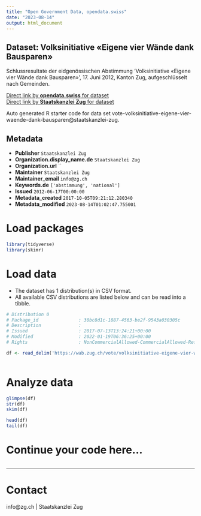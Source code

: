 ```yaml
---
title: "Open Government Data, opendata.swiss"
date: "2023-08-14"
output: html_document
---
```


## Dataset: Volksinitiative «Eigene vier Wände dank Bausparen»

Schlussresultate der eidgenössischen Abstimmung 'Volksinitiative «Eigene vier Wände dank Bausparen»', 17. Juni 2012, Kanton Zug, aufgeschlüsselt nach Gemeinden.

[Direct link by **opendata.swiss** for dataset](https://opendata.swiss/de/dataset/volksinitiative-eigene-vier-wande-dank-bausparen)<br>
[Direct link by **Staatskanzlei Zug** for dataset](https://wab.zug.ch/vote/volksinitiative-eigene-vier-waende-dank-bausparen/data)

Auto generated R starter code for data set vote-volksinitiative-eigene-vier-waende-dank-bausparen@staatskanzlei-zug.

## Metadata

- **Publisher** `Staatskanzlei Zug`
- **Organization.display_name.de** `Staatskanzlei Zug`
- **Organization.url** ``
- **Maintainer** `Staatskanzlei Zug`
- **Maintainer_email** `info@zg.ch`
- **Keywords.de** `['abstimmung', 'national']`
- **Issued** `2012-06-17T00:00:00`
- **Metadata_created** `2017-10-05T09:21:12.280340`
- **Metadata_modified** `2023-08-14T01:02:47.755001`


# Load packages

```r

library(tidyverse)
library(skimr)

```

# Load data

-   The dataset has 1 distribution(s) in CSV format.
-   All available CSV distributions are listed below and can be read into a tibble.

```r

# Distribution 0
# Package_id               : 30bc8d1c-1887-4563-be2f-9543a030305c
# Description              : 
# Issued                   : 2017-07-13T13:24:21+00:00
# Modified                 : 2022-01-19T06:36:25+00:00
# Rights                   : NonCommercialAllowed-CommercialAllowed-ReferenceRequired

df <- read_delim('https://wab.zug.ch/vote/volksinitiative-eigene-vier-waende-dank-bausparen/data-csv')



```

# Analyze data

```r

glimpse(df)
str(df)
skim(df)

head(df)
tail(df)

```

# Continue your code here...

```r

```

------------------------------------------------------------------------

# Contact

info@zg.ch | Staatskanzlei Zug
